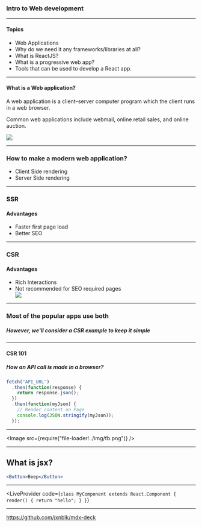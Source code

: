 

### Intro to Web development

---

#### Topics

<ul>
  <Appear>
    <li>Web Applications</li>
    <li>Why do we need it any frameworks/libraries at all?</li>
    <li>What is ReactJS?</li>
    <li>What is a progressive web app?</li>
    <li>Tools that can be used to develop a React app.</li>
  </Appear>
</ul>

---

<div style={{ padding: "100px" }}>
  <h4> What is a Web application?</h4>
  <p>
    A web application is a client–server computer program which the client runs
    in a web browser.
  </p>
  <p>
    Common web applications include webmail, online retail sales, and online
    auction.
  </p>
  <img src="https://www.maxcdn.com/one/media/web-application.png" />
</div>

---

### How to make a modern web application?

<ul>
  <Appear>
      <li>Client Side rendering</li>
      <li>Server Side rendering</li>
  </Appear>

</ul>

---

### SSR

#### Advantages

<ul>
  <Appear>
    <li>Faster first page load </li>
    <li> Better SEO </li>
  </Appear>

</ul>

---

### CSR

#### Advantages

<ul>
  <Appear>
    <li>Rich Interactions </li>
    <li>Not recommended for SEO required pages</li>
    <div style={{ textAlign: "center" }}>
      <img
        style={{ height: "30vh" }}
        src={require(`file-loader!../img/awesome-js.gif`)}
      />
    </div>
  </Appear>
</ul>

---

### Most of the popular apps use both

##### However, we'll consider a CSR example to keep it simple

---

#### CSR 101

##### How an API call is made in a browser?

```jsx
fetch("API_URL")
  .then(function(response) {
    return response.json();
  })
  .then(function(myJson) {
    // Render content on Page
    console.log(JSON.stringify(myJson));
  });
```

---

<Image src={require("file-loader!../img/fb.png")} />

---

## What is jsx?


```jsx
<Button>Beep</Button>
```

---


<LiveProvider
  code={`class MyComponent extends React.Component {
  render() {
    return "hello";
  }
}`}
>
  <LiveEditor />
  <LiveError />
  <LivePreview />
</LiveProvider>

---

<https://github.com/jxnblk/mdx-deck>
